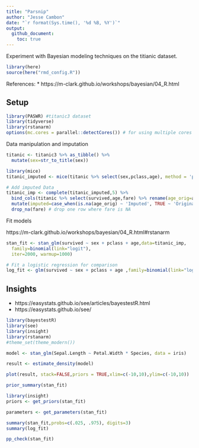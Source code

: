 ```yaml
---
title: "Parsnip"
author: "Jesse Cambon"
date: "`r format(Sys.time(), '%d %B, %Y')`"
output:
  github_document:
    toc: true
---
```


Experiment with Bayesian modeling techniques on the titianic dataset.

```r
library(here)
source(here("rmd_config.R"))
```

References: 
* https://m-clark.github.io/workshops/bayesian/04_R.html

## Setup

```r
library(PASWR) #titanic3 dataset
library(tidyverse)
library(rstanarm)
options(mc.cores = parallel::detectCores()) # for using multiple cores
```

Data manipulation and imputation

```r
titanic <- titanic3 %>% as_tibble() %>%
  mutate(sex=str_to_title(sex))

library(mice)
titanic_imputed <- mice(titanic %>% select(sex,pclass,age), method = 'pmm', maxit=80,seed = 3530,printFlag=F)

# Add imputed Data
titanic_imp <- complete(titanic_imputed,5) %>%
  bind_cols(titanic %>% select(survived,age,fare) %>% rename(age_orig=age)) %>%
  mutate(imputed=case_when(is.na(age_orig) ~ 'Imputed', TRUE ~ 'Original')) %>%
  drop_na(fare) # drop one row where fare is NA
```

Fit models

https://m-clark.github.io/workshops/bayesian/04_R.html#rstanarm

```r

stan_fit <- stan_glm(survived ~ sex + pclass + age,data=titanic_imp,
  family=binomial(link="logit"),
  iter=2000, warmup=1000)

# Fit a logistic regression for comparison
log_fit <- glm(survived ~ sex + pclass + age ,family=binomial(link="logit"),data=titanic_imp)

```

## Insights



* https://easystats.github.io/see/articles/bayestestR.html
* https://easystats.github.io/see/ 

```r
library(bayestestR)
library(see)
library(insight)
library(rstanarm)
#theme_set(theme_modern())

model <- stan_glm(Sepal.Length ~ Petal.Width * Species, data = iris)

result <- estimate_density(model)

plot(result, stack=FALSE,priors = TRUE,xlim=c(-10,10),ylim=c(-10,10))
```





```r

prior_summary(stan_fit)

library(insight)
priors <- get_priors(stan_fit)

parameters <- get_parameters(stan_fit)
```





```r
summary(stan_fit,probs=c(.025, .975), digits=3)
summary(log_fit)
```

```r
pp_check(stan_fit)
```

